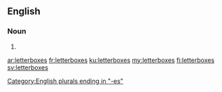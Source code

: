 ==English==

===Noun===
{{head|en|plural}}

# {{plural of|letterbox|lang=en}}

[[Category:English plurals ending in "-es"]]

[[ar:letterboxes]]
[[fr:letterboxes]]
[[ku:letterboxes]]
[[my:letterboxes]]
[[fi:letterboxes]]
[[sv:letterboxes]]